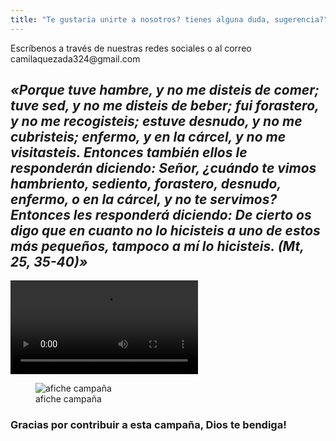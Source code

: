 ```yaml
---
title: "Te gustaria unirte a nosotros? tienes alguna duda, sugerencia?"
---
```

Escríbenos a través de nuestras redes sociales o al correo camilaquezada324@gmail.com

*«Porque tuve hambre, y no me disteis de comer; tuve sed, y no me disteis de beber; fui forastero, y no me recogisteis; estuve desnudo, y no me cubristeis; enfermo, y en la cárcel, y no me visitasteis. Entonces también ellos le responderán diciendo: Señor, ¿cuándo te vimos hambriento, sediento, forastero, desnudo, enfermo, o en la cárcel, y no te servimos? Entonces les responderá diciendo: De cierto os digo que en cuanto no lo hicisteis a uno de estos más pequeños, tampoco a mí lo hicisteis. (Mt, 25, 35-40)»*
---

![](Capturas/entrega_Fidel.mp4)

![afiche campaña](Capturas/maxima_proteccion.jpeg)


### Gracias por contribuir a esta campaña, Dios te bendiga!